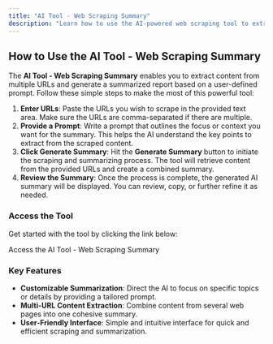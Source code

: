 ```yaml
---
title: "AI Tool - Web Scraping Summary"
description: "Learn how to use the AI-powered web scraping tool to extract and summarize content from multiple web pages effortlessly."
---
```



## How to Use the AI Tool - Web Scraping Summary

The **AI Tool - Web Scraping Summary** enables you to extract content from multiple URLs and generate a summarized report based on a user-defined prompt. Follow these simple steps to make the most of this powerful tool:

1. **Enter URLs**: Paste the URLs you wish to scrape in the provided text area. Make sure the URLs are comma-separated if there are multiple.
2. **Provide a Prompt**: Write a prompt that outlines the focus or context you want for the summary. This helps the AI understand the key points to extract from the scraped content.
3. **Click Generate Summary**: Hit the **Generate Summary** button to initiate the scraping and summarizing process. The tool will retrieve content from the provided URLs and create a combined summary.
4. **Review the Summary**: Once the process is complete, the generated AI summary will be displayed. You can review, copy, or further refine it as needed.

### Access the Tool

Get started with the tool by clicking the link below:

<ExternalLink href="https://thenovakai.com/scrape-ai" newPage={true}>
  Access the AI Tool - Web Scraping Summary
</ExternalLink>

### Key Features

- **Customizable Summarization**: Direct the AI to focus on specific topics or details by providing a tailored prompt.
- **Multi-URL Content Extraction**: Combine content from several web pages into one cohesive summary.
- **User-Friendly Interface**: Simple and intuitive interface for quick and efficient scraping and summarization.